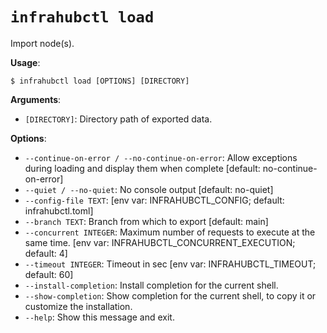 # `infrahubctl load`

Import node(s).

**Usage**:

```console
$ infrahubctl load [OPTIONS] [DIRECTORY]
```

**Arguments**:

* `[DIRECTORY]`: Directory path of exported data.

**Options**:

* `--continue-on-error / --no-continue-on-error`: Allow exceptions during loading and display them when complete  [default: no-continue-on-error]
* `--quiet / --no-quiet`: No console output  [default: no-quiet]
* `--config-file TEXT`: [env var: INFRAHUBCTL_CONFIG; default: infrahubctl.toml]
* `--branch TEXT`: Branch from which to export  [default: main]
* `--concurrent INTEGER`: Maximum number of requests to execute at the same time.  [env var: INFRAHUBCTL_CONCURRENT_EXECUTION; default: 4]
* `--timeout INTEGER`: Timeout in sec  [env var: INFRAHUBCTL_TIMEOUT; default: 60]
* `--install-completion`: Install completion for the current shell.
* `--show-completion`: Show completion for the current shell, to copy it or customize the installation.
* `--help`: Show this message and exit.
